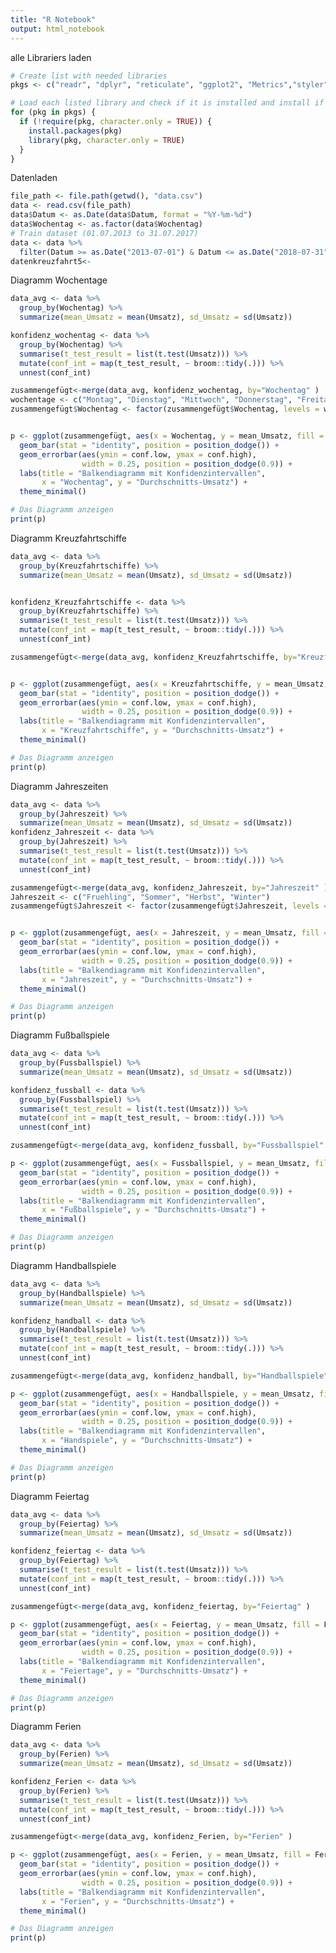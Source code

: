 ```yaml
---
title: "R Notebook"
output: html_notebook
---
```


alle Librariers laden
```r
# Create list with needed libraries
pkgs <- c("readr", "dplyr", "reticulate", "ggplot2", "Metrics","styler","tidyverse","rsample","zoo")

# Load each listed library and check if it is installed and install if necessary
for (pkg in pkgs) {
  if (!require(pkg, character.only = TRUE)) {
    install.packages(pkg)
    library(pkg, character.only = TRUE)
  }
}
```
Datenladen
```r
file_path <- file.path(getwd(), "data.csv")
data <- read.csv(file_path)
data$Datum <- as.Date(data$Datum, format = "%Y-%m-%d")
data$Wochentag <- as.factor(data$Wochentag)
# Train dataset (01.07.2013 to 31.07.2017)
data <- data %>%
  filter(Datum >= as.Date("2013-07-01") & Datum <= as.Date("2018-07-31"))
datenkreuzfahrt5<-

```
Diagramm Wochentage
```r
data_avg <- data %>%
  group_by(Wochentag) %>%
  summarize(mean_Umsatz = mean(Umsatz), sd_Umsatz = sd(Umsatz))

konfidenz_wochentag <- data %>%
  group_by(Wochentag) %>%
  summarise(t_test_result = list(t.test(Umsatz))) %>%
  mutate(conf_int = map(t_test_result, ~ broom::tidy(.))) %>%
  unnest(conf_int)

zusammengefügt<-merge(data_avg, konfidenz_wochentag, by="Wochentag" )
wochentage <- c("Montag", "Dienstag", "Mittwoch", "Donnerstag", "Freitag", "Samstag", "Sonntag")
zusammengefügt$Wochentag <- factor(zusammengefügt$Wochentag, levels = wochentage)


p <- ggplot(zusammengefügt, aes(x = Wochentag, y = mean_Umsatz, fill = Wochentag)) +
  geom_bar(stat = "identity", position = position_dodge()) +
  geom_errorbar(aes(ymin = conf.low, ymax = conf.high),
                width = 0.25, position = position_dodge(0.9)) +
  labs(title = "Balkendiagramm mit Konfidenzintervallen",
       x = "Wochentag", y = "Durchschnitts-Umsatz") +
  theme_minimal()

# Das Diagramm anzeigen
print(p)


```
Diagramm Kreuzfahrtschiffe
```r
data_avg <- data %>%
  group_by(Kreuzfahrtschiffe) %>%
  summarize(mean_Umsatz = mean(Umsatz), sd_Umsatz = sd(Umsatz))


konfidenz_Kreuzfahrtschiffe <- data %>%
  group_by(Kreuzfahrtschiffe) %>%
  summarise(t_test_result = list(t.test(Umsatz))) %>%
  mutate(conf_int = map(t_test_result, ~ broom::tidy(.))) %>%
  unnest(conf_int)

zusammengefügt<-merge(data_avg, konfidenz_Kreuzfahrtschiffe, by="Kreuzfahrtschiffe" )


p <- ggplot(zusammengefügt, aes(x = Kreuzfahrtschiffe, y = mean_Umsatz, fill = Kreuzfahrtschiffe)) +
  geom_bar(stat = "identity", position = position_dodge()) +
  geom_errorbar(aes(ymin = conf.low, ymax = conf.high),
                width = 0.25, position = position_dodge(0.9)) +
  labs(title = "Balkendiagramm mit Konfidenzintervallen",
       x = "Kreuzfahrtschiffe", y = "Durchschnitts-Umsatz") +
  theme_minimal()

# Das Diagramm anzeigen
print(p)


```

Diagramm Jahreszeiten
```r
data_avg <- data %>%
  group_by(Jahreszeit) %>%
  summarize(mean_Umsatz = mean(Umsatz), sd_Umsatz = sd(Umsatz))
konfidenz_Jahreszeit <- data %>%
  group_by(Jahreszeit) %>%
  summarise(t_test_result = list(t.test(Umsatz))) %>%
  mutate(conf_int = map(t_test_result, ~ broom::tidy(.))) %>%
  unnest(conf_int)

zusammengefügt<-merge(data_avg, konfidenz_Jahreszeit, by="Jahreszeit" )
Jahreszeit <- c("Fruehling", "Sommer", "Herbst", "Winter")
zusammengefügt$Jahreszeit <- factor(zusammengefügt$Jahreszeit, levels = Jahreszeit)


p <- ggplot(zusammengefügt, aes(x = Jahreszeit, y = mean_Umsatz, fill = Jahreszeit)) +
  geom_bar(stat = "identity", position = position_dodge()) +
  geom_errorbar(aes(ymin = conf.low, ymax = conf.high),
                width = 0.25, position = position_dodge(0.9)) +
  labs(title = "Balkendiagramm mit Konfidenzintervallen",
       x = "Jahreszeit", y = "Durchschnitts-Umsatz") +
  theme_minimal()

# Das Diagramm anzeigen
print(p)
```

Diagramm Fußballspiele
```r
data_avg <- data %>%
  group_by(Fussballspiel) %>%
  summarize(mean_Umsatz = mean(Umsatz), sd_Umsatz = sd(Umsatz))

konfidenz_fussball <- data %>%
  group_by(Fussballspiel) %>%
  summarise(t_test_result = list(t.test(Umsatz))) %>%
  mutate(conf_int = map(t_test_result, ~ broom::tidy(.))) %>%
  unnest(conf_int)

zusammengefügt<-merge(data_avg, konfidenz_fussball, by="Fussballspiel" )

p <- ggplot(zusammengefügt, aes(x = Fussballspiel, y = mean_Umsatz, fill = Fussballspiel)) +
  geom_bar(stat = "identity", position = position_dodge()) +
  geom_errorbar(aes(ymin = conf.low, ymax = conf.high),
                width = 0.25, position = position_dodge(0.9)) +
  labs(title = "Balkendiagramm mit Konfidenzintervallen",
       x = "Fußballspiele", y = "Durchschnitts-Umsatz") +
  theme_minimal()

# Das Diagramm anzeigen
print(p)


```
Diagramm Handballspiele
```r
data_avg <- data %>%
  group_by(Handballspiele) %>%
  summarize(mean_Umsatz = mean(Umsatz), sd_Umsatz = sd(Umsatz))

konfidenz_handball <- data %>%
  group_by(Handballspiele) %>%
  summarise(t_test_result = list(t.test(Umsatz))) %>%
  mutate(conf_int = map(t_test_result, ~ broom::tidy(.))) %>%
  unnest(conf_int)

zusammengefügt<-merge(data_avg, konfidenz_handball, by="Handballspiele" )

p <- ggplot(zusammengefügt, aes(x = Handballspiele, y = mean_Umsatz, fill = Handballspiele)) +
  geom_bar(stat = "identity", position = position_dodge()) +
  geom_errorbar(aes(ymin = conf.low, ymax = conf.high),
                width = 0.25, position = position_dodge(0.9)) +
  labs(title = "Balkendiagramm mit Konfidenzintervallen",
       x = "Handspiele", y = "Durchschnitts-Umsatz") +
  theme_minimal()

# Das Diagramm anzeigen
print(p)


```

Diagramm Feiertag
```r
data_avg <- data %>%
  group_by(Feiertag) %>%
  summarize(mean_Umsatz = mean(Umsatz), sd_Umsatz = sd(Umsatz))

konfidenz_feiertag <- data %>%
  group_by(Feiertag) %>%
  summarise(t_test_result = list(t.test(Umsatz))) %>%
  mutate(conf_int = map(t_test_result, ~ broom::tidy(.))) %>%
  unnest(conf_int)

zusammengefügt<-merge(data_avg, konfidenz_feiertag, by="Feiertag" )

p <- ggplot(zusammengefügt, aes(x = Feiertag, y = mean_Umsatz, fill = Feiertag)) +
  geom_bar(stat = "identity", position = position_dodge()) +
  geom_errorbar(aes(ymin = conf.low, ymax = conf.high),
                width = 0.25, position = position_dodge(0.9)) +
  labs(title = "Balkendiagramm mit Konfidenzintervallen",
       x = "Feiertage", y = "Durchschnitts-Umsatz") +
  theme_minimal()

# Das Diagramm anzeigen
print(p)


```

Diagramm Ferien
```r
data_avg <- data %>%
  group_by(Ferien) %>%
  summarize(mean_Umsatz = mean(Umsatz), sd_Umsatz = sd(Umsatz))

konfidenz_Ferien <- data %>%
  group_by(Ferien) %>%
  summarise(t_test_result = list(t.test(Umsatz))) %>%
  mutate(conf_int = map(t_test_result, ~ broom::tidy(.))) %>%
  unnest(conf_int)

zusammengefügt<-merge(data_avg, konfidenz_Ferien, by="Ferien" )

p <- ggplot(zusammengefügt, aes(x = Ferien, y = mean_Umsatz, fill = Ferien)) +
  geom_bar(stat = "identity", position = position_dodge()) +
  geom_errorbar(aes(ymin = conf.low, ymax = conf.high),
                width = 0.25, position = position_dodge(0.9)) +
  labs(title = "Balkendiagramm mit Konfidenzintervallen",
       x = "Ferien", y = "Durchschnitts-Umsatz") +
  theme_minimal()

# Das Diagramm anzeigen
print(p)


```

